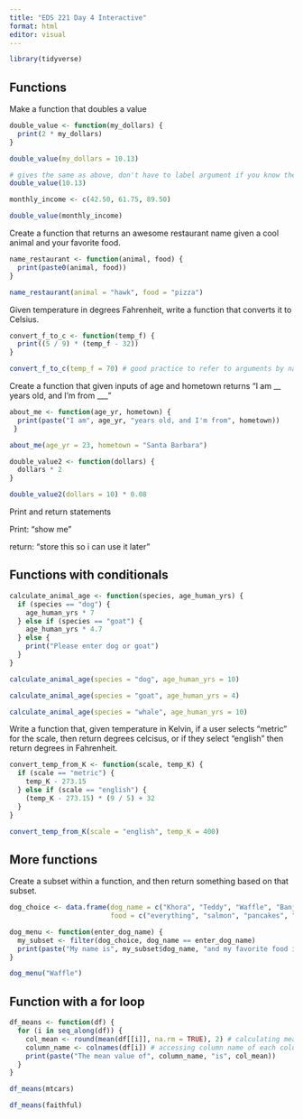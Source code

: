 ```yaml
---
title: "EDS 221 Day 4 Interactive"
format: html
editor: visual
---
```


```r
library(tidyverse)
```

## Functions

Make a function that doubles a value

```r
double_value <- function(my_dollars) {
  print(2 * my_dollars)
}
```

```r
double_value(my_dollars = 10.13)
```

```r
# gives the same as above, don't have to label argument if you know the order
double_value(10.13)
```

```r
monthly_income <- c(42.50, 61.75, 89.50)

double_value(monthly_income)
```

Create a function that returns an awesome restaurant name given a cool animal and your favorite food.

```r
name_restaurant <- function(animal, food) {
  print(paste0(animal, food))
}

name_restaurant(animal = "hawk", food = "pizza")
```

Given temperature in degrees Fahrenheit, write a function that converts it to Celsius.

```r
convert_f_to_c <- function(temp_f) {
  print((5 / 9) * (temp_f - 32))
}

convert_f_to_c(temp_f = 70) # good practice to refer to arguments by name
```

Create a function that given inputs of age and hometown returns "I am \_\_ years old, and I'm from \_\_\_"

```r
about_me <- function(age_yr, hometown) {
  print(paste("I am", age_yr, "years old, and I'm from", hometown))
 }

about_me(age_yr = 23, hometown = "Santa Barbara")
```

```r
double_value2 <- function(dollars) {
  dollars * 2
}
```

```r
double_value2(dollars = 10) * 0.08
```

Print and return statements

Print: "show me"

return: "store this so i can use it later"

## Functions with conditionals

```r
calculate_animal_age <- function(species, age_human_yrs) {
  if (species == "dog") {
    age_human_yrs * 7
  } else if (species == "goat") {
    age_human_yrs * 4.7
  } else {
    print("Please enter dog or goat")
  }
}
```

```r
calculate_animal_age(species = "dog", age_human_yrs = 10)

calculate_animal_age(species = "goat", age_human_yrs = 4)

calculate_animal_age(species = "whale", age_human_yrs = 10)
```

Write a function that, given temperature in Kelvin, if a user selects "metric" for the scale, then return degrees celcisus, or if they select "english" then return degrees in Fahrenheit.

```r
convert_temp_from_K <- function(scale, temp_K) {
  if (scale == "metric") {
    temp_K - 273.15
  } else if (scale == "english") {
    (temp_K - 273.15) * (9 / 5) + 32
  }
}
```

```r
convert_temp_from_K(scale = "english", temp_K = 400)
```

## More functions

Create a subset within a function, and then return something based on that subset.

```r
dog_choice <- data.frame(dog_name = c("Khora", "Teddy", "Waffle", "Banjo", "Tallie"), 
                         food = c("everything", "salmon", "pancakes", "chicken", "enchiladas"))
```

```r
dog_menu <- function(enter_dog_name) {
  my_subset <- filter(dog_choice, dog_name == enter_dog_name)
  print(paste("My name is", my_subset$dog_name, "and my favorite food is", my_subset$food))
}

dog_menu("Waffle")
```

## Function with a for loop

```r
df_means <- function(df) {
  for (i in seq_along(df)) {
    col_mean <- round(mean(df[[i]], na.rm = TRUE), 2) # calculating mean value of each column
    column_name <- colnames(df[i]) # accessing column name of each column
    print(paste("The mean value of", column_name, "is", col_mean))
  }
}
```

```r
df_means(mtcars)
```

```r
df_means(faithful)
```
